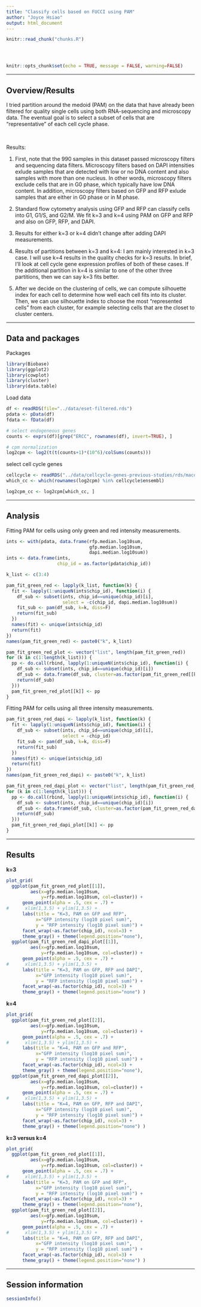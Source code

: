 ```yaml
---
title: "Classify cells based on FUCCI using PAM"
author: "Joyce Hsiao"
output: html_document
---
```


<!-- The file analysis/chunks.R contains chunks that define default settings
shared across the workflowr files. -->
```r
knitr::read_chunk("chunks.R")
```

<!-- Update knitr chunk options -->
```r
```

<!-- Insert the date the file was last updated -->
```r
```

<!-- Insert the code version (Git commit SHA1) if Git repository exists and R
 package git2r is installed -->
```r
```

```r
knitr::opts_chunk$set(echo = TRUE, message = FALSE, warning=FALSE)
```

---

## Overview/Results

I tried partition around the medoid (PAM) on the data that have already been filtered for quality single cells using both RNA-sequencing and microscopy data. The eventual goal is to select a subset of cells that are "representative" of each cell cycle phase.

$~$

Results:

1. First, note that the 990 samples in this dataset passed microscopy filters and sequencing data filters. Microscopy filters based on DAPI intensities exlude samples that are detected with low or no DNA content and also samples with more than one nucleus. In other words, microscopy filters exclude cells that are in G0 phase, which typically have low DNA content. In addition, microscopy filters based on GFP and RFP exlude samples that are either in G0 phase or in M phase. 

2. Standard flow cytometry analysis using GFP and RFP can classify cells into G1, G1/S, and G2/M. We fit k=3 and k=4 using PAM on GFP and RFP and also on GFP, RFP, and DAPI. 

3. Results for either k=3 or k=4 didn't change after adding DAPI measurements.

4. Results of partitions between k=3 and k=4: I am mainly interested in k=3 case. I will use k=4 results in the quality checks for k=3 results. In brief, I'll look at cell cycle gene expression profiles of both of these cases. If the additional partition in k=4 is similar to one of the other three partitions, then we can say k=3 fits better. 

5. After we decide on the clustering of cells, we can compute silhouette index for each cell to determine how well each cell fits into its cluster. Then, we can use silhouette index to choose the most "represented cells" from each cluster, for example selecting cells that are the closet to cluster centers.

---

## Data and packages

Packages

```r
library(Biobase)
library(ggplot2)
library(cowplot)
library(cluster)
library(data.table)
```

Load data

```r
df <- readRDS(file="../data/eset-filtered.rds")
pdata <- pData(df)
fdata <- fData(df)

# select endogeneous genes
counts <- exprs(df)[grep("ERCC", rownames(df), invert=TRUE), ]

# cpm normalization
log2cpm <- log2(t(t(counts+1)*(10^6)/colSums(counts)))
```

select cell cycle genes

```r
cellcycle <- readRDS("../data/cellcycle-genes-previous-studies/rds/macosko-2017.rds")
which_cc <- which(rownames(log2cpm) %in% cellcycle$ensembl)

log2cpm_cc <- log2cpm[which_cc, ]
```


---


## Analysis

Fitting PAM for cells using only green and red intensity measurements.

```r
ints <- with(pdata, data.frame(rfp.median.log10sum,
                               gfp.median.log10sum,
                               dapi.median.log10sum))
ints <- data.frame(ints, 
                   chip_id = as.factor(pdata$chip_id))

k_list <- c(3:4)

pam_fit_green_red <- lapply(k_list, function(k) {
  fit <- lapply(1:uniqueN(ints$chip_id), function(i) {
    df_sub <- subset(ints, chip_id==unique(chip_id)[i], 
                     select = -c(chip_id, dapi.median.log10sum))
    fit_sub <- pam(df_sub, k=k, diss=F)
    return(fit_sub)
  })
  names(fit) <- unique(ints$chip_id)
  return(fit)
})
names(pam_fit_green_red) <- paste0("k", k_list)

pam_fit_green_red_plot <- vector("list", length(pam_fit_green_red))
for (k in c(1:length(k_list))) {
  pp <- do.call(rbind, lapply(1:uniqueN(ints$chip_id), function(i) {
    df_sub <- subset(ints, chip_id==unique(chip_id)[i])
    df_sub <- data.frame(df_sub, cluster=as.factor(pam_fit_green_red[[k]][[i]]$clustering))
    return(df_sub)
  }))
  pam_fit_green_red_plot[[k]] <- pp
}
```


Fitting PAM for cells using all three intensity measurements.

```r
pam_fit_green_red_dapi <- lapply(k_list, function(k) {
  fit <- lapply(1:uniqueN(ints$chip_id), function(i) {
    df_sub <- subset(ints, chip_id==unique(chip_id)[i], 
                     select = -chip_id)
    fit_sub <- pam(df_sub, k=k, diss=F)
    return(fit_sub)
  })
  names(fit) <- unique(ints$chip_id)
  return(fit)
})
names(pam_fit_green_red_dapi) <- paste0("k", k_list)

pam_fit_green_red_dapi_plot <- vector("list", length(pam_fit_green_red_dapi))
for (k in c(1:length(k_list))) {
  pp <- do.call(rbind, lapply(1:uniqueN(ints$chip_id), function(i) {
    df_sub <- subset(ints, chip_id==unique(chip_id)[i])
    df_sub <- data.frame(df_sub, cluster=as.factor(pam_fit_green_red_dapi[[k]][[i]]$clustering))
    return(df_sub)
  }))
  pam_fit_green_red_dapi_plot[[k]] <- pp
}
```
  
---

## Results


**k=3**

```r
plot_grid(
  ggplot(pam_fit_green_red_plot[[1]], 
         aes(x=gfp.median.log10sum, 
             y=rfp.median.log10sum, col=cluster)) + 
      geom_point(alpha = .5, cex = .7) + 
#      xlim(1,3.5) + ylim(1,3.5) + 
      labs(title = "K=3, PAM on GFP and RFP",
           x="GFP intensity (log10 pixel sum)", 
           y = "RFP intensity (log10 pixel sum)") + 
      facet_wrap(~as.factor(chip_id), ncol=3) +
      theme_gray() + theme(legend.position="none"),
  ggplot(pam_fit_green_red_dapi_plot[[1]], 
         aes(x=gfp.median.log10sum, 
             y=rfp.median.log10sum, col=cluster)) + 
      geom_point(alpha = .5, cex = .7) + 
#      xlim(1,3.5) + ylim(1,3.5) + 
      labs(title = "K=3, PAM on GFP, RFP and DAPI",
           x="GFP intensity (log10 pixel sum)", 
           y = "RFP intensity (log10 pixel sum)") + 
      facet_wrap(~as.factor(chip_id), ncol=3) +
      theme_gray() + theme(legend.position="none") )
```

**k=4**

```r
plot_grid(
  ggplot(pam_fit_green_red_plot[[2]], 
         aes(x=gfp.median.log10sum, 
             y=rfp.median.log10sum, col=cluster)) + 
      geom_point(alpha = .5, cex = .7) + 
#      xlim(1,3.5) + ylim(1,3.5) + 
      labs(title = "K=4, PAM on GFP and RFP",
           x="GFP intensity (log10 pixel sum)", 
           y = "RFP intensity (log10 pixel sum)") + 
      facet_wrap(~as.factor(chip_id), ncol=3) +
      theme_gray() + theme(legend.position="none"),
  ggplot(pam_fit_green_red_dapi_plot[[2]], 
         aes(x=gfp.median.log10sum, 
             y=rfp.median.log10sum, col=cluster)) + 
      geom_point(alpha = .5, cex = .7) + 
#      xlim(1,3.5) + ylim(1,3.5) + 
      labs(title = "K=4, PAM on GFP, RFP and DAPI",
           x="GFP intensity (log10 pixel sum)", 
           y = "RFP intensity (log10 pixel sum)") + 
      facet_wrap(~as.factor(chip_id), ncol=3) +
      theme_gray() + theme(legend.position="none") )
```


**k=3 versus k=4**

```r
plot_grid(
  ggplot(pam_fit_green_red_plot[[1]], 
         aes(x=gfp.median.log10sum, 
             y=rfp.median.log10sum, col=cluster)) + 
      geom_point(alpha = .5, cex = .7) + 
#      xlim(1,3.5) + ylim(1,3.5) + 
      labs(title = "K=3, PAM on GFP and RFP",
           x="GFP intensity (log10 pixel sum)", 
           y = "RFP intensity (log10 pixel sum)") + 
      facet_wrap(~as.factor(chip_id), ncol=3) +
      theme_gray() + theme(legend.position="none"),
  ggplot(pam_fit_green_red_plot[[2]], 
         aes(x=gfp.median.log10sum, 
             y=rfp.median.log10sum, col=cluster)) + 
      geom_point(alpha = .5, cex = .7) + 
#      xlim(1,3.5) + ylim(1,3.5) + 
      labs(title = "K=4, PAM on GFP, RFP and DAPI",
           x="GFP intensity (log10 pixel sum)", 
           y = "RFP intensity (log10 pixel sum)") + 
      facet_wrap(~as.factor(chip_id), ncol=3) +
      theme_gray() + theme(legend.position="none") )
```



---

## Session information

```r
sessionInfo()
```

